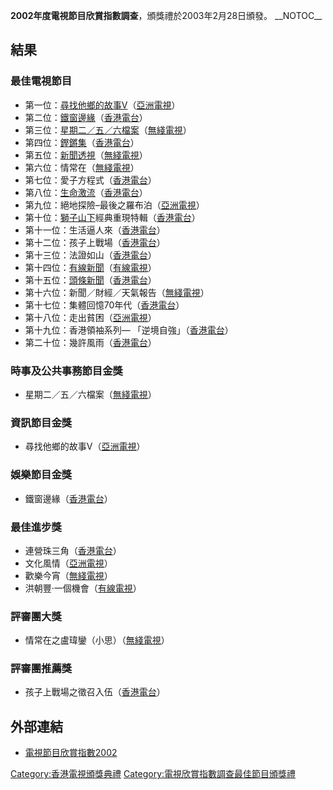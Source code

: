 '''2002年度電視節目欣賞指數調查'''，頒獎禮於2003年2月28日頒發。
__NOTOC__
== 結果 ==
=== 最佳電視節目 ===
*第一位：[[尋找他鄉的故事|尋找他鄉的故事]]V（[[亞洲電視|亞洲電視]]）
*第二位：[[鐵窗邊緣|鐵窗邊緣]]（[[香港電台|香港電台]]）
*第三位：[[星期X檔案|星期二／五／六檔案]]（[[無綫電視|無綫電視]]）
*第四位：[[鏗鏘集|鏗鏘集]]（[[香港電台|香港電台]]）
*第五位：[[新聞透視|新聞透視]]（[[無綫電視|無綫電視]]）
*第六位：情常在（[[無綫電視|無綫電視]]）
*第七位：愛子方程式（[[香港電台|香港電台]]）
*第八位：[[生命激流|生命激流]]（[[香港電台|香港電台]]）
*第九位：絕地探險–最後之羅布泊（[[亞洲電視|亞洲電視]]）
*第十位：[[獅子山下|獅子山下]]經典重現特輯（[[香港電台|香港電台]]）
*第十一位：生活逼人來（[[香港電台|香港電台]]）
*第十二位：孩子上戰場（[[香港電台|香港電台]]）
*第十三位：法證如山（[[香港電台|香港電台]]）
*第十四位：[[有線新聞|有線新聞]]（[[香港有線電視|有線電視]]）
*第十五位：[[頭條新聞|頭條新聞]]（[[香港電台|香港電台]]）
*第十六位：新聞／財經／天氣報告（[[無綫電視|無綫電視]]）
*第十七位：集體回憶70年代（[[香港電台|香港電台]]）
*第十八位：走出貧困（[[亞洲電視|亞洲電視]]）
*第十九位：香港領袖系列— 「逆境自強」（[[香港電台|香港電台]]）
*第二十位：幾許風雨（[[香港電台|香港電台]]）

=== 時事及公共事務節目金獎 ===
*星期二／五／六檔案（[[無綫電視|無綫電視]]）

=== 資訊節目金獎 ===
*尋找他鄉的故事V（[[亞洲電視|亞洲電視]]）

=== 娛樂節目金獎 ===
*鐵窗邊緣（[[香港電台|香港電台]]）

=== 最佳進步獎 ===
*連營珠三角（[[香港電台|香港電台]]）
*文化風情（[[亞洲電視|亞洲電視]]）
*歡樂今宵（[[無綫電視|無綫電視]]）
*洪朝豐·一個機會（[[香港有線電視|有線電視]]）

=== 評審團大獎 ===
*情常在之盧瑋鑾（小思）（[[無綫電視|無綫電視]]）

=== 評審團推薦獎 ===
*孩子上戰場之徵召入伍（[[香港電台|香港電台]]）

== 外部連結 ==
*[http://www.rthk.org.hk/special/tvai/2002/ 電視節目欣賞指數2002]{{Wayback|url=http://www.rthk.org.hk/special/tvai/2002/ |date=20070207044900 }}

{{電視欣賞指數調查最佳節目頒獎禮}}
{{香港電視頒獎典禮}}

[[Category:香港電視頒獎典禮|Category:香港電視頒獎典禮]]
[[Category:電視欣賞指數調查最佳節目頒獎禮|Category:電視欣賞指數調查最佳節目頒獎禮]]